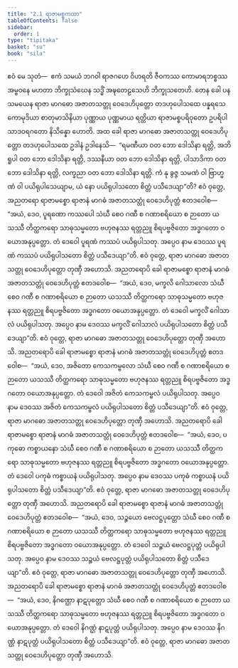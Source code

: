 ```yaml
---
title: "2.1 ရာဇာမစ္စကထာ"
tableOfContents: false
sidebar:
  order: 1
type: "tipitaka"
basket: "su"
book: "sila"
---
```



<DynamicBreadcrumb />

<Division number="150" book="sila">

<Paragraph number="226" book="sila">
ဧဝံ မေ သုတံ—  ဧကံ သမယံ ဘဂဝါ ရာဇဂဟေ ဝိဟရတိ ဇီဝကဿ ကောမာရဘစ္စဿ အမ္ဗဝနေ မဟတာ ဘိက္ခုသံဃေန သဒ္ဓိံ အဍ္ဎတေဠသေဟိ ဘိက္ခုသတေဟိ. တေန ခေါ ပန သမယေန ရာဇာ မာဂဓော အဇာတသတ္တု ဝေဒေဟိပုတ္တော တဒဟုပေါသထေ ပန္နရသေ ကောမုဒိယာ စာတုမာသိနိယာ ပုဏ္ဏာယ ပုဏ္ဏမာယ ရတ္တိယာ ရာဇာမစ္စပရိဝုတော ဥပရိပါသာဒဝရဂတော နိသိန္နော ဟောတိ. အထ ခေါ ရာဇာ မာဂဓော အဇာတသတ္တု ဝေဒေဟိပုတ္တော တဒဟုပေါသထေ ဥဒါနံ ဥဒါနေသိ—  “ရမဏီယာ ဝတ ဘော ဒေါသိနာ ရတ္တိ, အဘိရူပါ ဝတ ဘော ဒေါသိနာ ရတ္တိ, ဒဿနီယာ ဝတ ဘော ဒေါသိနာ ရတ္တိ, ပါသာဒိကာ ဝတ ဘော ဒေါသိနာ ရတ္တိ, လက္ခညာ ဝတ ဘော ဒေါသိနာ ရတ္တိ. ကံ နု ခွဇ္ဇ သမဏံ ဝါ ဗြာဟ္မဏံ ဝါ ပယိရုပါသေယျာမ, ယံ နော ပယိရုပါသတော စိတ္တံ ပသီဒေယျာ”တိ?
</Paragraph>

</Division>
<Division number="151" book="sila">

<Paragraph number="227" book="sila">
ဧဝံ ဝုတ္တေ, အညတရော ရာဇာမစ္စော ရာဇာနံ မာဂဓံ အဇာတသတ္တုံ ဝေဒေဟိပုတ္တံ ဧတဒဝေါစ—  “အယံ, ဒေဝ, ပူရဏော ကဿပေါ သံဃီ စေဝ ဂဏီ စ ဂဏာစရိယော စ ဉာတော ယသဿီ တိတ္ထကရော သာဓုသမ္မတော ဗဟုဇနဿ ရတ္တညူ စိရပဗ္ဗဇိတော အဒ္ဓဂတော ဝယောအနုပ္ပတ္တော. တံ ဒေဝေါ ပူရဏံ ကဿပံ ပယိရုပါသတု. အပ္ပေဝ နာမ ဒေဝဿ ပူရဏံ ကဿပံ ပယိရုပါသတော စိတ္တံ ပသီဒေယျာ”တိ. ဧဝံ ဝုတ္တေ, ရာဇာ မာဂဓော အဇာတသတ္တု ဝေဒေဟိပုတ္တော တုဏှီ အဟောသိ.
</Paragraph>

</Division>
<Division number="152" book="sila">

<Paragraph number="228" book="sila">
အညတရောပိ ခေါ ရာဇာမစ္စော ရာဇာနံ မာဂဓံ အဇာတသတ္တုံ ဝေဒေဟိပုတ္တံ ဧတဒဝေါစ—  “အယံ, ဒေဝ, မက္ခလိ ဂေါသာလော သံဃီ စေဝ ဂဏီ စ ဂဏာစရိယော စ ဉာတော ယသဿီ တိတ္ထကရော သာဓုသမ္မတော ဗဟုဇနဿ ရတ္တညူ စိရပဗ္ဗဇိတော အဒ္ဓဂတော ဝယောအနုပ္ပတ္တော. တံ ဒေဝေါ မက္ခလိံ ဂေါသာလံ ပယိရုပါသတု. အပ္ပေဝ နာမ ဒေဝဿ မက္ခလိံ ဂေါသာလံ ပယိရုပါသတော စိတ္တံ ပသီဒေယျာ”တိ. ဧဝံ ဝုတ္တေ, ရာဇာ မာဂဓော အဇာတသတ္တု ဝေဒေဟိပုတ္တော တုဏှီ အဟောသိ.
</Paragraph>

</Division>
<Division number="153" book="sila">

<Paragraph number="229" book="sila">
အညတရောပိ ခေါ ရာဇာမစ္စော ရာဇာနံ မာဂဓံ အဇာတသတ္တုံ ဝေဒေဟိပုတ္တံ ဧတဒဝေါစ—  “အယံ, ဒေဝ, အဇိတော ကေသကမ္ဗလော သံဃီ စေဝ ဂဏီ စ ဂဏာစရိယော စ ဉာတော ယသဿီ တိတ္ထကရော သာဓုသမ္မတော ဗဟုဇနဿ ရတ္တညူ စိရပဗ္ဗဇိတော အဒ္ဓဂတော ဝယောအနုပ္ပတ္တော. တံ ဒေဝေါ အဇိတံ ကေသကမ္ဗလံ ပယိရုပါသတု. အပ္ပေဝ နာမ ဒေဝဿ အဇိတံ ကေသကမ္ဗလံ ပယိရုပါသတော စိတ္တံ ပသီဒေယျာ”တိ. ဧဝံ ဝုတ္တေ, ရာဇာ မာဂဓော အဇာတသတ္တု ဝေဒေဟိပုတ္တော တုဏှီ အဟောသိ.
</Paragraph>

</Division>
<Division number="154" book="sila">

<Paragraph number="230" book="sila">
အညတရောပိ ခေါ ရာဇာမစ္စော ရာဇာနံ မာဂဓံ အဇာတသတ္တုံ ဝေဒေဟိပုတ္တံ ဧတဒဝေါစ—  “အယံ, ဒေဝ, ပကုဓော ကစ္စာယနော သံဃီ စေဝ ဂဏီ စ ဂဏာစရိယော စ ဉာတော ယသဿီ တိတ္ထကရော သာဓုသမ္မတော ဗဟုဇနဿ ရတ္တညူ စိရပဗ္ဗဇိတော အဒ္ဓဂတော ဝယောအနုပ္ပတ္တော. တံ ဒေဝေါ ပကုဓံ ကစ္စာယနံ ပယိရုပါသတု. အပ္ပေဝ နာမ ဒေဝဿ ပကုဓံ ကစ္စာယနံ ပယိရုပါသတော စိတ္တံ ပသီဒေယျာ”တိ. ဧဝံ ဝုတ္တေ, ရာဇာ မာဂဓော အဇာတသတ္တု ဝေဒေဟိပုတ္တော တုဏှီ အဟောသိ.
</Paragraph>

</Division>
<Division number="155" book="sila">

<Paragraph number="231" book="sila">
အညတရောပိ ခေါ ရာဇာမစ္စော ရာဇာနံ မာဂဓံ အဇာတသတ္တုံ ဝေဒေဟိပုတ္တံ ဧတဒဝေါစ—  “အယံ, ဒေဝ, သဉ္စယော ဗေလဋ္ဌပုတ္တော သံဃီ စေဝ ဂဏီ စ ဂဏာစရိယော စ ဉာတော ယသဿီ တိတ္ထကရော သာဓုသမ္မတော ဗဟုဇနဿ ရတ္တညူ စိရပဗ္ဗဇိတော အဒ္ဓဂတော ဝယောအနုပ္ပတ္တော. တံ ဒေဝေါ သဉ္စယံ ဗေလဋ္ဌပုတ္တံ ပယိရုပါသတု. အပ္ပေဝ နာမ ဒေဝဿ သဉ္စယံ ဗေလဋ္ဌပုတ္တံ ပယိရုပါသတော စိတ္တံ ပသီဒေယျာ”တိ. ဧဝံ ဝုတ္တေ, ရာဇာ မာဂဓော အဇာတသတ္တု ဝေဒေဟိပုတ္တော တုဏှီ အဟောသိ.
</Paragraph>

</Division>
<Division number="156" book="sila">

<Paragraph number="232" book="sila">
အညတရောပိ ခေါ ရာဇာမစ္စော ရာဇာနံ မာဂဓံ အဇာတသတ္တုံ ဝေဒေဟိပုတ္တံ ဧတဒဝေါစ—  “အယံ, ဒေဝ, နိဂဏ္ဌော နာဋပုတ္တော သံဃီ စေဝ ဂဏီ စ ဂဏာစရိယော စ ဉာတော ယသဿီ တိတ္ထကရော သာဓုသမ္မတော ဗဟုဇနဿ ရတ္တညူ စိရပဗ္ဗဇိတော အဒ္ဓဂတော ဝယောအနုပ္ပတ္တော. တံ ဒေဝေါ နိဂဏ္ဌံ နာဋပုတ္တံ ပယိရုပါသတု. အပ္ပေဝ နာမ ဒေဝဿ နိဂဏ္ဌံ နာဋပုတ္တံ ပယိရုပါသတော စိတ္တံ ပသီဒေယျာ”တိ. ဧဝံ ဝုတ္တေ, ရာဇာ မာဂဓော အဇာတသတ္တု ဝေဒေဟိပုတ္တော တုဏှီ အဟောသိ.
</Paragraph>
</Division>